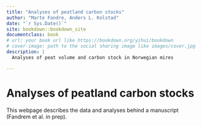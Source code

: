 ```yaml
--- 
title: "Analyses of peatland carbon stocks"
author: "Marte Fandre, Anders L. Kolstad"
date: "`r Sys.Date()`"
site: bookdown::bookdown_site
documentclass: book
# url: your book url like https://bookdown.org/yihui/bookdown
# cover-image: path to the social sharing image like images/cover.jpg
description: |
  Analyses of peat volume and carbon stock in Norwegian mires

---
```


# Analyses of peatland carbon stocks

This webpage describes the data and analyses behind a manuscript (Fandrem et al. in prep).


